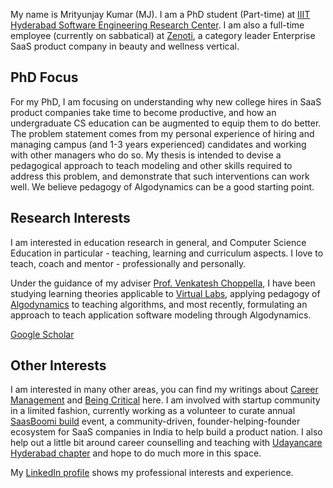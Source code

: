 My name is Mrityunjay Kumar (MJ). I am a PhD student (Part-time) at [IIIT Hyderabad Software Engineering Research Center](https://serc.iiit.ac.in/). I am also a full-time employee (currently on sabbatical) at [Zenoti](https://www.zenoti.com/), a category leader Enterprise SaaS product company in beauty and wellness vertical. 

## PhD Focus

For my PhD, I am focusing on understanding why new college hires in SaaS product companies take time to become productive, and how an undergraduate CS education can be augmented to equip them to do better. The problem statement comes from my personal experience of hiring and managing campus (and 1-3 years experienced) candidates and working with other managers who do so. My thesis is intended to devise a pedagogical approach to teach modeling and other skills required to address this problem, and demonstrate that such interventions can work well. We believe pedagogy of Algodynamics can be a good starting point. 

## Research Interests

I am interested in education research in general, and Computer Science Education in particular - teaching, learning and curriculum aspects. I love to teach, coach and mentor - professionally and personally. 

Under the guidance of my adviser [Prof. Venkatesh Choppella](https://faculty.iiit.ac.in/~venkatesh.choppella/), I have been studying learning theories applicable to [Virtual Labs](https://vlead.vlabs.ac.in/), applying pedagogy of [Algodynamics](https://algodynamics.org/) to teaching algorithms, and most recently, formulating an approach to teach application software modeling through Algodynamics. 

[Google Scholar](https://scholar.google.com/citations?user=BO9oEq4AAAAJ&hl=en)

## Other Interests

I am interested in many other areas, you can find my writings about [Career Management](https://careerbloom.org/) and [Being Critical](https://palash.com/)  here. I am involved with startup community in a limited fashion, currently working as a volunteer to curate annual [SaasBoomi build](https://saasboomi.com/build/) event, a community-driven, founder-helping-founder ecosystem for SaaS companies in India to help build a product nation. I also help out a little bit around career counselling and teaching with [Udayancare Hyderabad chapter](https://www.udayancare.org/chapterpage/telangana/hyderabad) and hope to do much more in this space.  

My [LinkedIn profile](https://www.linkedin.com/in/mrityunjaykumar/) shows my professional interests and experience.